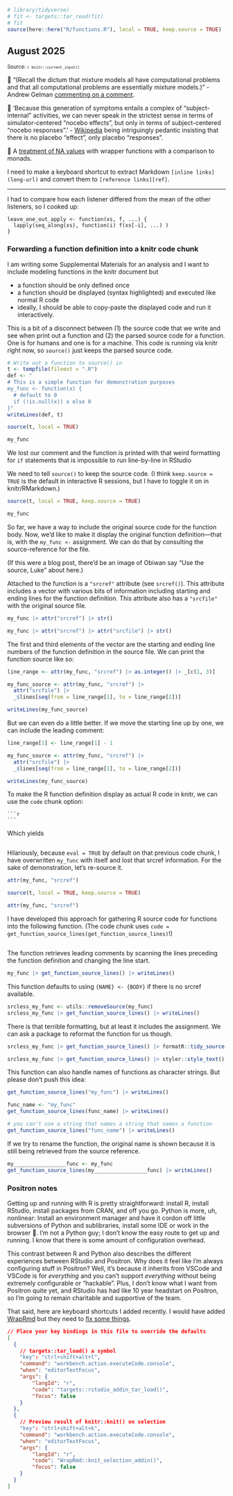 <!--- Timestamp to trigger book rebuilds: `r Sys.time()` --->

```r
# library(tidyverse)
# fit <- targets::tar_read(fit)
# fit
source(here::here("R/functions.R"), local = TRUE, keep.source = TRUE)
```

## August 2025

<small>Source: <code>`r knitr::current_input()`</code></small>

🦜 "(Recall the dictum that mixture models all have computational
problems and that all computational problems are essentially mixture
models.)" - Andrew Gelman [commenting on a
comment][gelman-mixture-comment].

🦜 ‘Because this generation of symptoms entails a complex of
"subject-internal" activities, we can never speak in the strictest sense
in terms of simulator-centered "nocebo effects", but only in terms of
subject-centered "nocebo responses".’ - [Wikipedia][nocebo-wiki]
being intriguingly pedantic insisting that there is no placebo "effect",
only placebo "responses".

🔗 A [treatment of NA values][na-values-monad] with wrapper functions
with a comparison to monads.

[gelman-mixture-comment]: https://statmodeling.stat.columbia.edu/2025/07/31/bio/
[nocebo-wiki]: https://en.m.wikipedia.org/wiki/Nocebo
[na-values-monad]: https://www.biobits.be/biofunctor/2025/07/23/lets-talk-about-nas/

I need to make a keyboard shortcut to extract Markdown 
`[inline links](long-url)` and convert them to `[reference links][ref]`.

*** 

I had to compare how each listener differed from the mean of the other
listeners, so I cooked up:

```
leave_one_out_apply <- function(xs, f, ...) {
  lapply(seq_along(xs), function(i) f(xs[-i], ...) )
}
```

### Forwarding a function definition into a knitr code chunk

I am writing some Supplemental Materials for an analysis and I want to
include modeling functions in the knitr document but

  - a function should be only defined once
  - a function should be displayed (syntax highlighted) and executed
    like normal R code
  - ideally, I should be able to copy-paste the displayed code and run
    it interactively.

This is a bit of a disconnect between (1) the source code that we write
and see when print out a function and (2) the parsed source code for a
function. One is for humans and one is for a machine. This code is
running via knitr right now, so `source()` just keeps the parsed source
code.

```r
# Write out a function to source() in
t <- tempfile(fileext = ".R")
def <- "
# This is a simple function for demonstration purposes
my_func <- function(x) {
  # default to 0
  if (!is.null(x)) x else 0
}"
writeLines(def, t)

source(t, local = TRUE)

my_func
```

We lost our comment and the function is printed with that weird
formatting for `if` statements that is impossible to run line-by-line in
RStudio

We need to tell `source()` to keep the source code. (I think
`keep.source = TRUE` is the default in interactive R sessions, but I
have to toggle it on in knitr/RMarkdown.)

```r
source(t, local = TRUE, keep.source = TRUE)

my_func
```

So far, we have a way to include the original source code for the
function body. Now, we'd like to make it display the original function
definition---that is, with the ` my_func <-  ` assignment. We can do
that by consulting the source-reference for the file.

(If this were a blog post, there'd be an image of Obiwan say "Use the
source, Luke" about here.)

Attached to the function is a `"srcref"` attribute (see `srcref()`).
This attribute includes a vector with various bits of information
including starting and ending lines for the function definition. This
attribute also has a `"srcfile"` with the original source file.

```r
my_func |> attr("srcref") |> str()

my_func |> attr("srcref") |> attr("srcfile") |> str()
```

The first and third elements of the vector are the starting and ending line
numbers of the function definition in the source file. We can print the 
function source like so:

```r
line_range <- attr(my_func, "srcref") |> as.integer() |> _[c(1, 3)]

my_func_source <- attr(my_func, "srcref") |> 
  attr("srcfile") |> 
  _$lines[seq(from = line_range[1], to = line_range[2])]

writeLines(my_func_source)
```

But we can even do a little better. If we move the starting line up by one,
we can include the leading comment:

```r
line_range[1] <- line_range[1] - 1

my_func_source <- attr(my_func, "srcref") |> 
  attr("srcfile") |> 
  _$lines[seq(from = line_range[1], to = line_range[2])]

writeLines(my_func_source)
```

To make the R function definition display as actual R code in knitr, we 
can use the `code` chunk option:

````verbatim
```r
```
````

Which yields

```r
```

Hilariously, because `eval = TRUE` by default on that previous code chunk, I
have overwritten `my_func` with itself and lost that srcref information. For the
sake of demonstration, let's re-source it.

```r
attr(my_func, "srcref")

source(t, local = TRUE, keep.source = TRUE)

attr(my_func, "srcref")
```

I have developed this approach for gathering R source code for functions
into the following function. (The code chunk uses `code =
get_function_source_lines(get_function_source_lines)`!)

```r
```

The function retrieves leading comments by scanning the lines preceding the 
function definition and changing the line start.

```r
my_func |> get_function_source_lines() |> writeLines()
```


This function defaults to using `{NAME} <- {BODY}` if there is no srcref
available. 

```r
srcless_my_func <- utils::removeSource(my_func)
srcless_my_func |> get_function_source_lines() |> writeLines()
```

There is that terrible formatting, but at least it includes the
assignment. We can ask a package to reformat the function for us though.

```r
srcless_my_func |> get_function_source_lines() |> formatR::tidy_source(text = _)

srcless_my_func |> get_function_source_lines() |> styler::style_text()
```

This function can also handle names of functions as character strings.
But please don't push this idea:

```r
get_function_source_lines("my_func") |> writeLines()

func_name <- "my_func"
get_function_source_lines(func_name) |> writeLines()

# you can't use a string that names a string that names a function
get_function_source_lines("func_name") |> writeLines()
```

If we try to rename the function, the original name is shown because it is still
being retrieved from the source reference.

```r
my_________________func <- my_func
get_function_source_lines(my_________________func) |> writeLines()
```

### Positron notes

Getting up and running with R is pretty straightforward: install R,
install RStudio, install packages from CRAN, and off you go. Python is
more, uh, nonlinear: Install an environment manager and have it cordon
off little subversions of Python and sublibraries, install some IDE or
work in the browser 🤷. I'm not a Python guy; I don't know the easy route
to get up and running. I know that there is some amount of configuration 
overhead. 

This contrast between R and Python also describes the different
experiences between RStudio and Positron. Why does it feel like I'm
always configuring stuff in Positron? Well, it's because it inherits
from VSCode and VSCode is for *everything* and you can't support
*everything* without being extremely configurable or "hackable". Plus, I
don't know what I want from Positron quite yet, and RStudio has had
like 10 year headstart on Positron, so I'm going to remain charitable
and supportive of the team.

That said, here are keyboard shortcuts I added recently. I would have
added [WrapRmd](https://github.com/tjmahr/WrapRmd) but they need to [fix
some things](https://github.com/posit-dev/positron/issues/8771).

```json
// Place your key bindings in this file to override the defaults
[
  {
    // targets::tar_load() a symbol
    "key": "ctrl+shift+alt+l",
    "command": "workbench.action.executeCode.console",
    "when": "editorTextFocus",
    "args": {
        "langId": "r",
        "code": "targets::rstudio_addin_tar_load()",
        "focus": false
    }
  },
  {
    // Preview result of knitr::knit() on selection
    "key": "ctrl+shift+alt+k",
    "command": "workbench.action.executeCode.console",
    "when": "editorTextFocus",
    "args": {
        "langId": "r",
        "code": "WrapRmd::knit_selection_addin()",
        "focus": false
    }
  }
]
```


